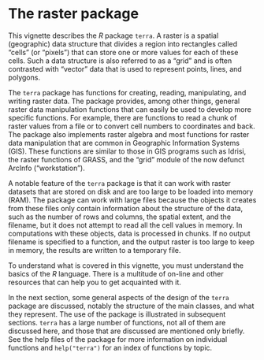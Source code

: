 # The raster package

This vignette describes the *R* package `terra`. A raster is a spatial (geographic) data structure that divides a region into rectangles called "cells" (or "pixels") that can store one or more values for each of these cells.  Such a data structure is also referred to as a "grid" and is often contrasted with "vector" data that is used to represent points, lines, and polygons. 

The `terra` package has functions for creating, reading, manipulating, and writing raster data. The package provides, among other things, general raster data manipulation functions that can easily be used to develop more specific functions. For example, there are functions to read a chunk of raster values from a file or to convert cell numbers to coordinates and back. The package also implements raster algebra and most functions for raster data manipulation that are common in Geographic Information Systems (GIS). These functions are similar to those in GIS programs such as Idrisi, the raster functions of GRASS, and the "grid" module of the now defunct ArcInfo ("workstation").

A notable feature of the `terra` package is that it can work with raster datasets that are stored on disk and are too large to be loaded into memory (RAM). The package can work with large files because the objects it creates from these files only contain information about the structure of the data, such as the number of rows and columns, the spatial extent, and the filename, but it does not attempt to read all the cell values in memory. In computations with these objects, data is processed in chunks. If no output filename is specified to a function, and the output raster is too large to keep in memory, the results are written to a temporary file. 

To understand what is covered in this vignette, you must understand the basics of the *R* language. There is a multitude of on-line and other resources that can help you to get acquainted with it.   

In the next section, some general aspects of the design of the `terra` package are discussed, notably the structure of the main classes, and what they represent. The use of the package is illustrated in subsequent sections. `terra` has a large number of functions, not all of them are discussed here, and those that are discussed are mentioned only briefly. See the help files of the package for more information on individual functions and `help("terra")` for an index of functions by topic.

